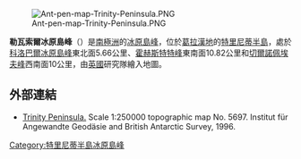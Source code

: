 [[Image:Ant-pen-map-Trinity-Peninsula.PNG|thumb]]

{{coord|63|40|S|58|7|W|source:GNIS|display=title}}

'''勒瓦索爾冰原島峰'''（{{lang-en|Levassor Nunatak}}）是[[南極洲|南極洲]]的[[冰原島峰|冰原島峰]]，位於[[葛拉漢地|葛拉漢地]]的[[特里尼蒂半島|特里尼蒂半島]]，處於[[科洛巴爾冰原島峰|科洛巴爾冰原島峰]]東北面5.66公里、[[霍赫斯特特峰|霍赫斯特特峰]]東南面10.82公里和[[切爾諾佩埃夫峰|切爾諾佩埃夫峰]]西南面10公里，由[[英國|英國]]研究隊繪入地圖。

==外部連結==
* [https://web.archive.org/web/20131002100340/http://www.bkg.bund.de/nn_193194/DE/Bundesamt/Downloads/Kostenlose-Karten/Antarktis-Karten/Satellitenbildkarten/Scale250/Daten/Trinity-Peninsula%2CtemplateId%3Draw%2Cproperty%3DpublicationFile.pdf/Trinity-Peninsula.pdf Trinity Peninsula.] Scale 1:250000 topographic map No. 5697. Institut für Angewandte Geodäsie and British Antarctic Survey, 1996.

{{DEFAULTSORT:Levassor Nunatak}}
[[Category:特里尼蒂半島冰原島峰|Category:特里尼蒂半島冰原島峰]]


{{TrinityPeninsula-geo-stub}}